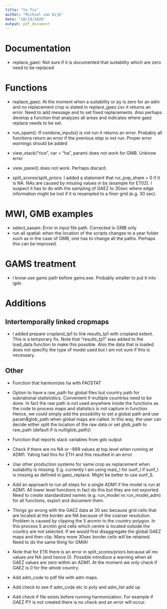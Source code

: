 ---
title: "to fix"
author: "Michiel van Dijk"
date: "10/19/2020"
output: pdf_document
---

# Documentation
- replace_gaez: Not sure if it is documented that suitability which are zero need to be replaced

# Functions
- replace_gaez: At the moment when a suitability or py is zero for an adm and no replacement crop is stated in replace_gaez.csv it returns an error. Need to add message and to set fixed replacements. Also perhaps develop a function that analyzes all areas and indicates where gaez replace needs to be set.

- run_spam(): If combine_inputs() is not run it returns an error. Probably all functions return an error if the previous step is not run. Proper error warnings should be added

- view_stack("rice", var = "ha", param) does not work for GMB. Unknow error

- view_panel() does not work. Perhaps discard.

- split_scores/split_priors: I added a statement that rur_pop_share = 0 if it is NA. NAs are caused by missing values in bs (example for ET02). I suspect it has to do with the sampling of GAEZ to 30sec where edge information might be lost if it is resampled to a finer grid (e.g. 30 sec).

# MWI, GMB examples
- select_sasam: Error in input file path. Corrected in GMB only
- run all spatial: when the location of the scripts changes to a year folder such as in the case of GMB, one has to change all the paths. Perhaps this can be improved.

# GAMS treatment
- I know use gams path before gams.exe. Probably smaller to put it into igdx




# Additions
## Intertemporally linked cropmaps

- I added prepare cropland_tp1 to link results_tp1 with cropland extent. This is a temporary fix. Note that "results_tp1" was added to the load_data function to make this possible. Also the data that is loaded does not specifiy the type of model used but I am not sure if this is necessary.

## Other
- Function that harmonizes ha with FAOSTAT

- Option to have a raw_path for global files but country path for subnational statististics. Convenient if multiple countries need to be done. In fact the raw path is not used anywhere inside the functions as the code to process maps and statistics is not capture in function. Hence, we could simply add the possibility to set a global path and use param$glob_path when global maps are called. In this way, the user can decide either split the location of the raw  data or set glob_path to raw_path (default if is.null(glob_path))

- Function that reports slack variables from gdx output

- Check if there are no NA or -999 values at top level when running at ADM1. Yating had this for ETH and this resulted in an error.

- Use other production systems for same crop as replacement when suitability is missing. E.g. currently I am using maiz_I for sunf_I if sunf_I is missing as defined in gaez_replace. Might be better to use sunf_S. 

- Add an approach to run all steps for a single ADM1 if the model is run at ADM1. All lower level functions in fact do this but they are not exported. Need to create standardized names (e.g. run_model vs run_model_adm) for all functions, export and document them. 

- Things go wrong with the GAEZ data at 30 sec because grid cells that are located at the border are NA because of the coarser resolution. Problem is caused by clipping the 5 arcmin to the country polygon. In this process 5 arcmin grid cells which centre is located outside the country are not selected. If we would first disaggregate the global GAEZ maps and then clip. Many more 30sec border cells will be retained. Need to do the same thing for GMIA!

- Note that for ET6 there is an error in split_scores/priors because all rev values are NA (and hence 0). Possible introduce a warning when all GAEZ values are zero within an ADM1. At the moment we only check if GAEZ is 0 for the whole country.

- Add adm_code to pdf file with adm maps.

- Add check to see if adm_code etc in poly and adm_list add up

- Add check if file exists before running harmonization. For example if GAEZ PY is not created there is no check and an error will occur.
